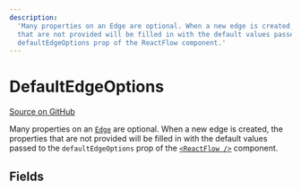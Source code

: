 ```yaml
---
description:
  'Many properties on an Edge are optional. When a new edge is created, the properties
  that are not provided will be filled in with the default values passed to the
  defaultEdgeOptions prop of the ReactFlow component.'
---
```


# DefaultEdgeOptions

[Source on GitHub](https://github.com/xyflow/xyflow/blob/main/packages/react/src/types/edges.ts/#L88-L89)

Many properties on an [`Edge`](/api-reference/types/edge) are optional. When a new edge is
created, the properties that are not provided will be filled in with the default values
passed to the `defaultEdgeOptions` prop of the
[`<ReactFlow />`](/api-reference/react-flow#defaultedgeoptions) component.

## Fields

<APIDocs typeName="DefaultEdgeOptions" />
